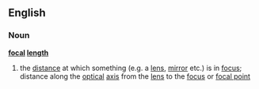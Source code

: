 ==English==
===Noun===
{{wikipedia}}
'''[[focal]] [[length]]'''
#the [[distance]] at which something (e.g. a [[lens]], [[mirror]] etc.) is in [[focus]]; distance along the [[optical]] [[axis]] from the [[lens]] to the [[focus]] or [[focal point]]